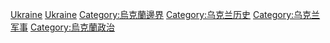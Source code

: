 [[Category:各國爭議地區|Ukraine]]
[[Category:歐洲爭議地區|Ukraine]]
[[Category:烏克蘭邊界|Category:烏克蘭邊界]]
[[Category:乌克兰历史|Category:乌克兰历史]]
[[Category:乌克兰军事|Category:乌克兰军事]]
[[Category:烏克蘭政治|Category:烏克蘭政治]]